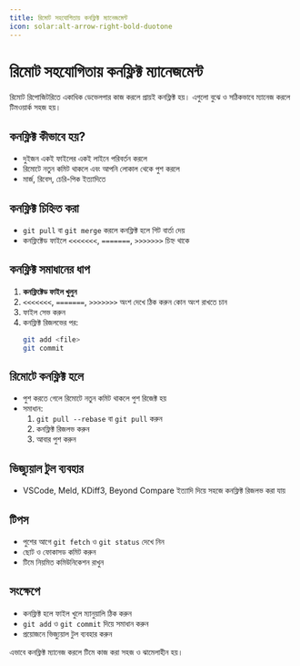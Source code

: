 ```yaml
---
title: রিমোট সহযোগিতায় কনফ্লিক্ট ম্যানেজমেন্ট
icon: solar:alt-arrow-right-bold-duotone
---
```


# রিমোট সহযোগিতায় কনফ্লিক্ট ম্যানেজমেন্ট

রিমোট রিপোজিটরিতে একাধিক ডেভেলপার কাজ করলে প্রায়ই কনফ্লিক্ট হয়। এগুলো বুঝে ও সঠিকভাবে ম্যানেজ করলে টিমওয়ার্ক সহজ হয়।

## কনফ্লিক্ট কীভাবে হয়?
- দুইজন একই ফাইলের একই লাইনে পরিবর্তন করলে
- রিমোটে নতুন কমিট থাকলে এবং আপনি লোকাল থেকে পুশ করলে
- মার্জ, রিবেস, চেরি-পিক ইত্যাদিতে

## কনফ্লিক্ট চিহ্নিত করা
- `git pull` বা `git merge` করলে কনফ্লিক্ট হলে গিট বার্তা দেয়
- কনফ্লিক্টেড ফাইলে `<<<<<<<`, `=======`, `>>>>>>>` চিহ্ন থাকে

## কনফ্লিক্ট সমাধানের ধাপ
1. **কনফ্লিক্টেড ফাইল খুলুন**
2. `<<<<<<<`, `=======`, `>>>>>>>` অংশ দেখে ঠিক করুন কোন অংশ রাখতে চান
3. ফাইল সেভ করুন
4. কনফ্লিক্ট রিজলভের পর:
   ```sh
   git add <file>
   git commit
   ```

## রিমোটে কনফ্লিক্ট হলে
- পুশ করতে গেলে রিমোটে নতুন কমিট থাকলে পুশ রিজেক্ট হয়
- সমাধান:
   1. `git pull --rebase` বা `git pull` করুন
   2. কনফ্লিক্ট রিজলভ করুন
   3. আবার পুশ করুন

## ভিজ্যুয়াল টুল ব্যবহার
- VSCode, Meld, KDiff3, Beyond Compare ইত্যাদি দিয়ে সহজে কনফ্লিক্ট রিজলভ করা যায়

## টিপস
- পুশের আগে `git fetch` ও `git status` দেখে নিন
- ছোট ও ফোকাসড কমিট করুন
- টিমে নিয়মিত কমিউনিকেশন রাখুন

## সংক্ষেপে
- কনফ্লিক্ট হলে ফাইল খুলে ম্যানুয়ালি ঠিক করুন
- `git add` ও `git commit` দিয়ে সমাধান করুন
- প্রয়োজনে ভিজ্যুয়াল টুল ব্যবহার করুন

এভাবে কনফ্লিক্ট ম্যানেজ করলে টিমে কাজ করা সহজ ও ঝামেলাহীন হয়।
